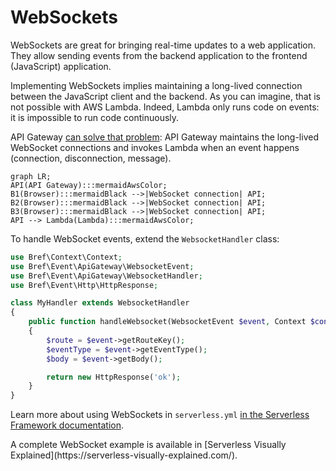 
# WebSockets

WebSockets are great for bringing real-time updates to a web application. They allow sending events from the backend application to the frontend (JavaScript) application.

Implementing WebSockets implies maintaining a long-lived connection between the JavaScript client and the backend. As you can imagine, that is not possible with AWS Lambda. Indeed, Lambda only runs code on events: it is impossible to run code continuously.

API Gateway [can solve that problem](https://docs.aws.amazon.com/apigateway/latest/developerguide/websocket-api-develop.html): API Gateway maintains the long-lived WebSocket connections and invokes Lambda when an event happens (connection, disconnection, message).

```mermaid
graph LR;
API(API Gateway):::mermaidAwsColor;
B1(Browser):::mermaidBlack -->|WebSocket connection| API;
B2(Browser):::mermaidBlack -->|WebSocket connection| API;
B3(Browser):::mermaidBlack -->|WebSocket connection| API;
API --> Lambda(Lambda):::mermaidAwsColor;
```

To handle WebSocket events, extend the `WebsocketHandler` class:

```php
use Bref\Context\Context;
use Bref\Event\ApiGateway\WebsocketEvent;
use Bref\Event\ApiGateway\WebsocketHandler;
use Bref\Event\Http\HttpResponse;

class MyHandler extends WebsocketHandler
{
    public function handleWebsocket(WebsocketEvent $event, Context $context): HttpResponse
    {
        $route = $event->getRouteKey();
        $eventType = $event->getEventType();
        $body = $event->getBody();

        return new HttpResponse('ok');
    }
}
```

Learn more about using WebSockets in `serverless.yml` [in the Serverless Framework documentation](https://www.serverless.com/framework/docs/providers/aws/events/websocket/).

<Callout>
    A complete WebSocket example is available in [Serverless Visually Explained](https://serverless-visually-explained.com/).
</Callout>
